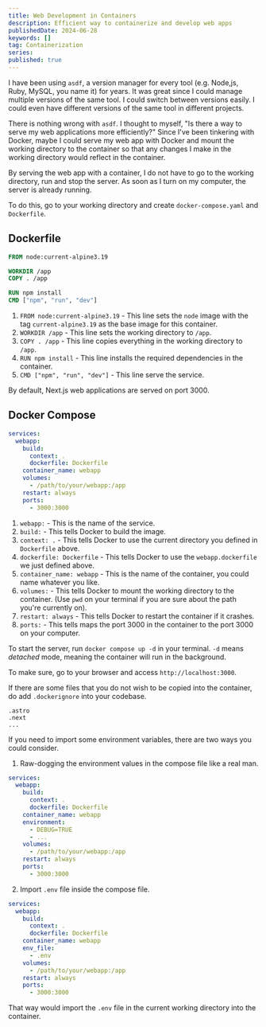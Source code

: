 ```yaml
---
title: Web Development in Containers
description: Efficient way to containerize and develop web apps 
publishedDate: 2024-06-28
keywords: []
tag: Containerization
series:
published: true
---
```


I have been using `asdf`, a version manager for every tool (e.g. Node,js, Ruby, MySQL, you name it) for years.
It was great since I could manage multiple versions of the same tool.
I could switch between versions easily.
I could even have different versions of the same tool in different projects.

There is nothing wrong with `asdf`.
I thought to myself, "Is there a way to serve my web applications more efficiently?"
Since I've been tinkering with Docker, maybe I could serve my web app with Docker
and mount the working directory to the container so that any changes I make in the working directory
would reflect in the container.

By serving the web app with a container, I do not have to go to the working directory, run and stop the server.
As soon as I turn on my computer, the server is already running.

To do this, go to your working directory and create `docker-compose.yaml` and `Dockerfile`. 

## Dockerfile

```dockerfile title="Dockerfile"
FROM node:current-alpine3.19

WORKDIR /app
COPY . /app

RUN npm install
CMD ["npm", "run", "dev"]
```

1. `FROM node:current-alpine3.19` - This line sets the `node` image with the tag `current-alpine3.19` as the base image for this container.
2. `WORKDIR /app` - This line sets the working directory to `/app`.
3. `COPY . /app` - This line copies everything in the working directory to `/app`.
4. `RUN npm install` - This line installs the required dependencies in the container.
5. `CMD ["npm", "run", "dev"]` - This line serve the service.

By default, Next.js web applications are served on port 3000.

## Docker Compose

```yaml title="docker-compose.yaml"
services:
  webapp:
    build:
      context: .
      dockerfile: Dockerfile
    container_name: webapp
    volumes:
      - /path/to/your/webapp:/app
    restart: always
    ports:
      - 3000:3000
```

1. `webapp:` - This is the name of the service.
2. `build:` - This tells Docker to build the image.
3. `context: .` - This tells Docker to use the current directory you defined in `Dockerfile` above.
4. `dockerfile: Dockerfile` - This tells Docker to use the `webapp.dockerfile` we just defined above.
5. `container_name: webapp` - This is the name of the container, you could name whatever you like.
6. `volumes:` - This tells Docker to mount the working directory to the container. (Use `pwd` on your terminal if you are sure about the path you're currently on).
7. `restart: always` - This tells Docker to restart the container if it crashes.
8. `ports:` - This tells maps the port 3000 in the container to the port 3000 on your computer.

To start the server, run `docker compose up -d` in your terminal. `-d` means *detached* mode, meaning the container will run in the background.

To make sure, go to your browser and access `http://localhost:3000`.

If there are some files that you do not wish to be copied into the container,
do add `.dockerignore` into your codebase.

```text title=".dockerignore"
.astro
.next
...
```

If you need to import some environment variables, there are two ways
you could consider.

1. Raw-dogging the environment values in the compose file like a real man.

```yaml title="docker-compose.yaml"
services:
  webapp:
    build:
      context: .
      dockerfile: Dockerfile
    container_name: webapp
    environment:
      - DEBUG=TRUE
      - ...
    volumes:
      - /path/to/your/webapp:/app
    restart: always
    ports:
      - 3000:3000
```

2. Import `.env` file inside the compose file.

```yaml title="docker-compose.yaml"
services:
  webapp:
    build:
      context: .
      dockerfile: Dockerfile
    container_name: webapp
    env_file:
      - .env
    volumes:
      - /path/to/your/webapp:/app
    restart: always
    ports:
      - 3000:3000
```

That way would import the `.env` file in the current working directory into the container.